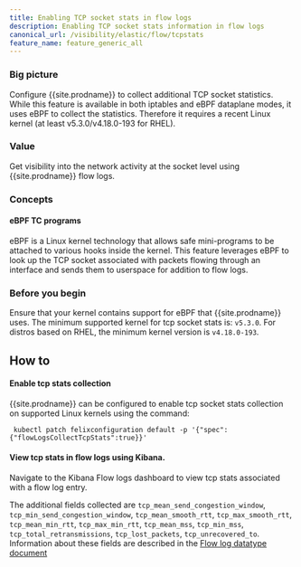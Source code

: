 ```yaml
---
title: Enabling TCP socket stats in flow logs
description: Enabling TCP socket stats information in flow logs
canonical_url: /visibility/elastic/flow/tcpstats
feature_name: feature_generic_all
---
```



### Big picture

Configure {{site.prodname}} to collect additional TCP socket statistics. While this feature is available in both iptables and eBPF dataplane modes, it uses eBPF to collect the statistics. Therefore it requires a recent Linux kernel (at least v5.3.0/v4.18.0-193 for RHEL).

### Value

Get visibility into the network activity at the socket level using {{site.prodname}} flow logs.

### Concepts

#### eBPF TC programs

eBPF is a Linux kernel technology that allows safe mini-programs to be attached to various hooks inside the kernel. This feature leverages eBPF to look up the TCP socket associated with packets flowing through an interface and sends them to userspace for addition to flow logs.


### Before you begin

Ensure that your kernel contains support for eBPF that {{site.prodname}} uses. The minimum supported
kernel for tcp socket stats is: `v5.3.0`. For distros based on RHEL, the minimum kernel version is `v4.18.0-193`.

## How to

#### Enable tcp stats collection

{{site.prodname}} can be configured to enable tcp socket stats collection on supported Linux kernels
using the command:

```
 kubectl patch felixconfiguration default -p '{"spec":{"flowLogsCollectTcpStats":true}}'
```
#### View tcp stats in flow logs using Kibana.

Navigate to the Kibana Flow logs dashboard to view tcp stats associated with a flow log entry.

The additional fields collected are `tcp_mean_send_congestion_window`, `tcp_min_send_congestion_window`, `tcp_mean_smooth_rtt`, `tcp_max_smooth_rtt`, 
`tcp_mean_min_rtt`, `tcp_max_min_rtt`, `tcp_mean_mss`, `tcp_min_mss`, `tcp_total_retransmissions`, `tcp_lost_packets`, `tcp_unrecovered_to`.
Information about these fields are described in the [Flow log datatype document](datatypes)

